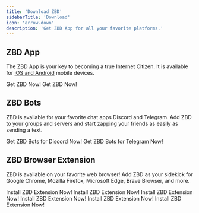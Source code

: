 ```yaml
---
title: 'Download ZBD'
sidebarTitle: 'Download'
icon: 'arrow-down'
description: 'Get ZBD App for all your favorite platforms.'
---
```


## ZBD App

The ZBD App is your key to becoming a true Internet Citizen. It is available for [iOS and Android](https://zbd.one/app) mobile devices.

<CardGroup cols={2}>
  <Card title="Download for iOS" icon="apple" color="#000000" href="https://zbd.one/app">
    Get ZBD Now!
  </Card>
  <Card title="Download for Android" icon="android" color="#000000" href="https://zbd.one/app">
    Get ZBD Now!
  </Card>
</CardGroup>

## ZBD Bots

ZBD is available for your favorite chat apps Discord and Telegram. Add ZBD to your groups and servers and start zapping your friends as easily as sending a text.

<CardGroup cols={2}>
  <Card title="Install on Discord" icon="discord" color="#000000" href="https://zbd.one/dsc-bot">
    Get ZBD Bots for Discord Now!
  </Card>
  <Card title="Install on Telegram" icon="telegram" color="#000000" href="https://zbd.one/tg-bot">
    Get ZBD Bots for Telegram Now!
  </Card>
</CardGroup>

## ZBD Browser Extension

ZBD is available on your favorite web browser! Add ZBD as your sidekick for Google Chrome, Mozilla Firefox, Microsoft Edge, Brave Browser, and more.

<CardGroup cols={2}>
  <Card title="Get it for Google Chrome" icon="chrome" color="#000000" href="https://zbd.one/chrome">
    Install ZBD Extension Now!
  </Card>
  <Card title="Get it for Mozilla Firefox" icon="firefox" color="#000000" href="https://zbd.one/firefox">
    Install ZBD Extension Now!
  </Card>
  <Card title="Get it for Microsoft Edge" icon="edge" color="#000000" href="https://zbd.one/chrome">
    Install ZBD Extension Now!
  </Card>
  <Card title="Get it for Brave Browser" icon="earth-africa" color="#000000" href="https://zbd.one/chrome">
    Install ZBD Extension Now!
  </Card>
  <Card title="Get it for Arc Browser" icon="earth-americas" color="#000000" href="https://zbd.one/chrome">
    Install ZBD Extension Now!
  </Card>
  <Card title="Get it for Opera Browser" icon="opera" color="#000000" href="https://zbd.one/chrome">
    Install ZBD Extension Now!
  </Card>
</CardGroup>